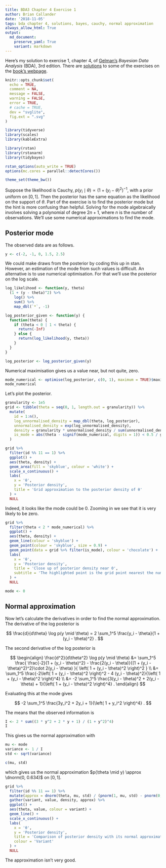 ```yaml
---
title: BDA3 Chapter 4 Exercise 1
author: Brian Callander
date: '2018-11-05'
tags: bda chapter 4, solutions, bayes, cauchy, normal approximation
always_allow_html: True
output:
  md_document:
    preserve_yaml: True
    variant: markdown
---
```


Here's my solution to exercise 1, chapter 4, of
[Gelman's](https://andrewgelman.com/) *Bayesian Data Analysis* (BDA),
3rd edition. There are
[solutions](http://www.stat.columbia.edu/~gelman/book/solutions.pdf) to
some of the exercises on the [book's
webpage](http://www.stat.columbia.edu/~gelman/book/).

<!--more-->
<div style="display:none">

$\DeclareMathOperator{\dbinomial}{Binomial}
  \DeclareMathOperator{\dbern}{Bernoulli}
  \DeclareMathOperator{\dpois}{Poisson}
  \DeclareMathOperator{\dnorm}{Normal}
  \DeclareMathOperator{\dt}{t}
  \DeclareMathOperator{\dcauchy}{Cauchy}
  \DeclareMathOperator{\dexponential}{Exp}
  \DeclareMathOperator{\duniform}{Uniform}
  \DeclareMathOperator{\dgamma}{Gamma}
  \DeclareMathOperator{\dinvgamma}{InvGamma}
  \DeclareMathOperator{\invlogit}{InvLogit}
  \DeclareMathOperator{\dinvchi}{InvChi2}
  \DeclareMathOperator{\dnorminvchi}{NormInvChi2}
  \DeclareMathOperator{\logit}{Logit}
  \DeclareMathOperator{\ddirichlet}{Dirichlet}
  \DeclareMathOperator{\dbeta}{Beta}$

</div>

```r
knitr::opts_chunk$set(
  echo = TRUE,
  comment = NA,
  message = FALSE,
  warning = FALSE,
  error = TRUE,
  # cache = TRUE,
  dev = "svglite",
  fig.ext = ".svg" 
)

library(tidyverse)
library(scales)
library(kableExtra)

library(rstan)
library(rstanarm)
library(tidybayes)

rstan_options(auto_write = TRUE)
options(mc.cores = parallel::detectCores())

theme_set(theme_bw())
```


Suppose the likelihood is Cauchy, $p(y_i \mid \theta) \propto (1 + (y_i - \theta)^2)^{-1}$, with a prior uniform on $[0, 1]$. Then the posterior has the same equation as the likelihood on the support of $\theta$. Part of the exercise is to find the posterior mode but the hint is more confusing than helpful. Solving for the mode algebraically involves solving a  polynomial of degree $2n + 1$, where $n$ is the number of observations. We'll use some numerical approximations to find the mode.

## Posterior mode

The observed data are as follows.

```r
y <- c(-2, -1, 0, 1.5, 2.5)
```

We could make draws from the posterior by coding this up in stan. However, an estimation of the mode from such values is difficult. An alternative is to use numerical optimisation. For that we'll use the posterior on the log scale.

```r
log_likelihood <- function(y, theta)
  (1 + (y - theta)^2) %>% 
    log() %>% 
    sum() %>% 
    map_dbl(`*`, -1)

log_posterior_given <- function(y) {
  function(theta) {
    if (theta < 0 | 1 < theta) {
      return(-Inf)
    } else {
      return(log_likelihood(y, theta))
    }
  }
}

log_posterior <- log_posterior_given(y)
```

Numerical maximisation gives us a value near, but not quite, zero.

```r
mode_numerical <- optimise(log_posterior, c(0, 1), maximum = TRUE)$maximum
mode_numerical
```

Let's plot the posterior.

```r
granularity <- 1e5
grid <- tibble(theta = seq(0, 1, length.out = granularity)) %>% 
  mutate(
    id = 1:n(),
    log_unnormalised_density = map_dbl(theta, log_posterior),
    unnormalised_density = exp(log_unnormalised_density),
    density = granularity * unnormalised_density / sum(unnormalised_density),
    is_mode = abs(theta - signif(mode_numerical, digits = 1)) < 0.5 / granularity
  ) 
```

```r
grid %>% 
  filter(id %% 11 == 1) %>% 
  ggplot() +
  aes(theta, density) +
  geom_area(fill = 'skyblue', colour = 'white') +
  scale_x_continuous() +
  labs(
    x = 'θ',
    y = 'Posterior density',
    title = 'Grid approximation to the posterior density of θ'
  ) +
  NULL
```

Indeed, it looks like the mode could be 0. Zooming in we see that it is very likely to be zero.

```r
grid %>% 
  filter(theta < 2 * mode_numerical) %>% 
  ggplot() +
  aes(theta, density) +
  geom_line(colour = 'skyblue') +
  geom_point(colour = 'skyblue', size = 0.9) +
  geom_point(data = grid %>% filter(is_mode), colour = 'chocolate') +
  labs(
    x = 'θ',
    y = 'Posterior density',
    title = 'Close up of posterior density near 0',
    subtitle = 'The highlighted point is the grid point nearest the numerical mode'
  ) +
  NULL
```

```r
mode <- 0
```

## Normal approximation

Now let's calculate the derivatives in order to find the normal approximation. The derivative of the log posterior is

$$
\frac{d}{d\theta} \log p(y \mid \theta)
=
2 \sum_1^5 \frac{y_i - \theta}{1 + (y_i - \theta)^2}
.
$$

The second derivative of the log posterior is

$$
\begin{align}
\frac{d^2}{d\theta^2} \log p(y \mid \theta)
&=
\sum_1^5
\frac{
  \frac{-2}{1 + (y_i - \theta)^2} - \frac{2(y_i - \theta)}{(1 + (y_i - \theta)^2)^2}\cdot 2(y_i - \theta)
}{
  \left( 1 + (y_i - \theta)^2 \right)^2
}
\\
&=
\sum_1^5
\frac{-2\left( 1 + (y_i - \theta)^2 \right)^2 - 4 (y_i - \theta)^2}{\left( 1 + (y_i - \theta)^2 \right)^4}
\\
&=
-2
\sum_1^5
\frac{3(y_i - \theta)^2 + 2(y_i - \theta) + 1}{\left( 1 + (y_i - \theta)^2 \right)^4}
.
\end{align}
$$

Evaluating this at the mode gives

$$
-2 \sum_1^5 \frac{3y_i^2 + 2y_i + 1}{\left( 1 + y_i^2 \right)^4}
.
$$

The means that the observed information is 

```r
I <- 2 * sum((3 * y^2 + 2 * y + 1) / (1 + y^2)^4)
I
```

This gives us the normal approximation with

```r
mu <- mode
variance <- 1 / I
std <- sqrt(variance)

c(mu, std)
```


  which gives us the normal approximation $p(\theta \mid y) \approx \dnorm(0, 0.634)$ on $[0, 1]$.

```r
grid %>% 
  filter(id %% 11 == 1) %>% 
  mutate(approx = dnorm(theta, mu, std) / (pnorm(1, mu, std) - pnorm(0, mu, std))) %>% 
  gather(variant, value, density, approx) %>% 
  ggplot() +
  aes(theta, value, colour = variant) +
  geom_line() +
  scale_x_continuous() +
  labs(
    x = 'θ',
    y = 'Posterior density',
    title = 'Comparison of posterior density with its normal approximation',
    colour = 'Variant'
  ) +
  NULL
```


The approximation isn't very good.
